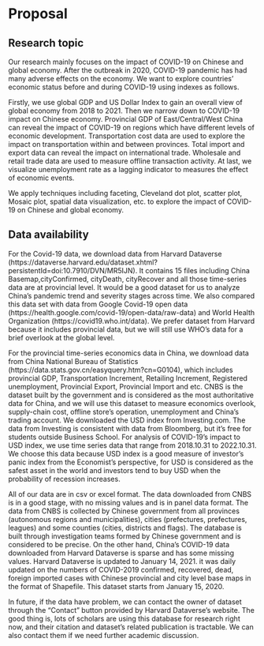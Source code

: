 # Proposal

## Research topic

Our research mainly focuses on the impact of COVID-19 on Chinese and global economy. After the outbreak in 2020, COVID-19 pandemic has had many adverse effects on the economy. We want to explore countries' economic status before and during COVID-19 using indexes as follows. 

Firstly, we use global GDP and US Dollar Index to gain an overall view of global economy from 2018 to 2021. Then we narrow down to COVID-19 impact on Chinese economy. Provincial GDP of East/Central/West China can reveal the impact of COVID-19 on regions which have different levels of economic development. Transportation cost data are used to explore the impact on transportation within and between provinces. Total import and export data can reveal the impact on international trade. Wholesale and retail trade data are used to measure offline transaction activity. At last, we visualize unemployment rate as a lagging indicator to measures the effect of economic events.

We apply techniques including faceting, Cleveland dot plot, scatter plot, Mosaic plot, spatial data visualization, etc. to explore the impact of COVID-19 on Chinese and global economy.

## Data availability

For the Covid-19 data, we download data from Harvard Dataverse (https://dataverse.harvard.edu/dataset.xhtml?persistentId=doi:10.7910/DVN/MR5IJN). It contains 15 files including China Basemap,cityConfirmed, cityDeath,  cityRecover and all those time-series data are at provincial level. It would be a good dataset for us to analyze China's pandemic trend and severity stages across time. We also compared this data set with data from Google Covid-19 open data (https://health.google.com/covid-19/open-data/raw-data) and World Health Organization (https://covid19.who.int/data). We prefer dataset from Harvard because it includes provincial data, but we will still use WHO's data for a brief overlook at the global level.

For the provincial time-series economics data in China, we download data from China National Bureau of Statistics (https://data.stats.gov.cn/easyquery.htm?cn=G0104), which includes provincial GDP, Transportation Increment, Retailing Increment, Registered unemployment, Provincial Export, Provincial Import and etc. CNBS is the dataset built by the government and is considered as the most authoritative data for China, and we will use this dataset to measure economics overlook, supply-chain cost, offline store's operation, unemployment and China's trading account. We downloaded the USD index from Investing.com. The data from Investing is consistent with data from Bloomberg, but it's free for students outside Business School. For analysis of COVID-19's impact to USD index, we use time series data that range from 2018.10.31 to 2022.10.31. We choose this data because USD index is a good measure of investor's panic index from the Economist's perspective, for USD is considered as the safest asset in the world and investors tend to buy USD when the probability of recession increases.

All of our data are in csv or excel format. The data downloaded from CNBS is in a good stage, with no missing values and is in panel data format. The data from CNBS is collected by Chinese government from all provinces (autonomous regions and municipalities), cities (prefectures, prefectures, leagues) and some counties (cities, districts and flags). The database is built through investigation teams formed by Chinese government and is considered to be precise. On the other hand, China's COVID-19 data downloaded from Harvard Dataverse is sparse and has some missing values. Harvard Dataverse is updated to January 14, 2021. it was daily updated on the numbers of COVID-2019 confirmed, recovered, dead, foreign imported cases with Chinese provincial and city level base maps in the format of Shapefile. This dataset starts from January 15, 2020.

In future, if the data have problem, we can contact the owner of dataset through the "Contact" button provided by Harvard Dataverse's website. The good thing is, lots of scholars are using this database for research right now, and their citation and dataset's related publication is tractable. We can also contact them if we need further academic discussion.
